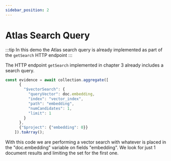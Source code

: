 ```yaml
---
sidebar_position: 2
---
```



# Atlas Search Query


:::tip
In this demo the Atlas search query is already implemented as part of the `getSearch` HTTP endpoint
:::

The HTTP endpoint `getSearch` implemented in chapter 3 already includes a search query.

```js
const evidence = await collection.aggregate([
      {
        "$vectorSearch": {
          "queryVector": doc.embedding,
          "index": "vector_index",
          "path": "embedding",
          "numCandidates": 1,
          "limit": 1
        }
      },
      {"$project": {"embedding": 0}}
    ]).toArray();
```

With this code we are performing a vector search with whatever is placed in the "doc.embedding" variable on fields "embedding". 
We look for just 1 document results and limiting the set for the first one.